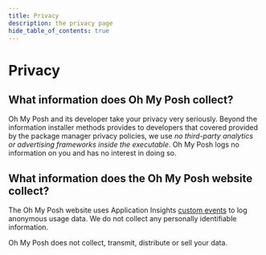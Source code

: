 ```yaml
---
title: Privacy
description: the privacy page
hide_table_of_contents: true
---
```


# Privacy

## What information does Oh My Posh collect?

Oh My Posh and its developer take your privacy very seriously.
Beyond the information installer methods provides to developers that covered
provided by the package manager privacy policies,
we use _no third-party analytics or advertising frameworks inside the executable_.
Oh My Posh logs no information on you and has no interest in doing so.

## What information does the Oh My Posh website collect?

The Oh My Posh website uses Application Insights [custom events][ai] to log anonymous usage data.
We do not collect any personally identifiable information.

Oh My Posh does not collect, transmit, distribute or sell your data.

[ai]: https://learn.microsoft.com/en-us/azure/azure-monitor/app/api-custom-events-metrics#trackevent



